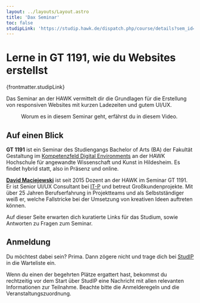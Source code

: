 ```yaml
---
layout: ../layouts/Layout.astro
title: 'Dax Seminar'
toc: false
studipLink: 'https://studip.hawk.de/dispatch.php/course/details?sem_id=fc760068e7bca04db0eb188955db45f1'
---
```



# Lerne in GT&#160;1191, wie du Websites erstellst

{frontmatter.studipLink}

<Lead>
  Das Seminar an der HAWK vermittelt dir die Grundlagen für die Erstellung von
  responsiven Websites mit kurzen Ladezeiten und gutem UI/UX.
</Lead>

<figure>
  <YouTube id="https://youtu.be/ioEGZMuh4BE" params="rel=0" />

  <figcaption>
    Worum es in diesem Seminar geht, erfährst du in diesem Video.
  </figcaption>
</figure>

## Auf einen Blick

**GT 1191** ist ein Seminar des Studiengangs Bachelor of Arts (BA) der Fakultät Gestaltung im [Kompetenzfeld Digital Environments](https://www.hawk.de/de/studium/studiengaenge/ba-gestaltung-hildesheim/kompetenzfelder/digital-environments) an der HAWK Hochschule für angewandte Wissenschaft und Kunst in Hildesheim. Es findet hybrid statt, also in Präsenz und online.

**[David Maciejewski](https://www.hawk.de/de/hochschule/organisation-und-personen/personenverzeichnis/david-maciejewski)** ist seit 2015 Dozent an der HAWK im Seminar GT 1191. Er ist Senior UI/UX Consultant bei [IT-P](https://it-p.de/) und betreut Großkundenprojekte. Mit über 25 Jahren Berufserfahrung in Projektteams und als Selbstständiger weiß er, welche Fallstricke bei der Umsetzung von kreativen Ideen auftreten können.

Auf dieser Seite erwarten dich kuratierte Links für das Studium, sowie Antworten zu Fragen zum Seminar.

## Anmeldung

Du möchtest dabei sein? Prima. Dann zögere nicht und trage dich bei <a href={frontmatter.studipLink} target="_blank" rel="noopener">StudIP</a> in die Warteliste ein.

Wenn du einen der begehrten Plätze ergattert hast, bekommst du rechtzeitig vor dem Start über StudIP eine Nachricht mit allen relevanten Informationen zur Teilnahme. Beachte bitte die Anmelderegeln und die Veranstaltungszuordnung.
